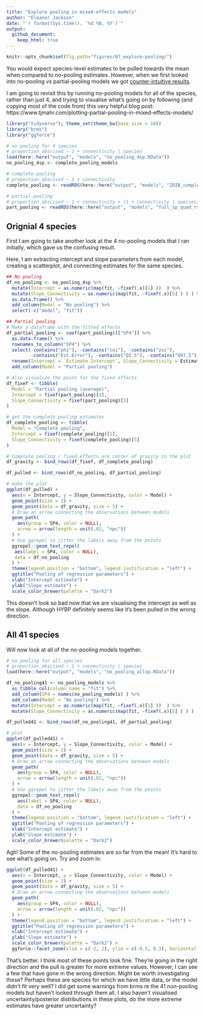 ```yaml
---
title: "Explore pooling in mixed-effects models"
author: "Eleanor Jackson"
date: "`r format(Sys.time(), '%d %B, %Y')`"
output: 
  github_document:
    keep_html: true
---
```

```r
knitr::opts_chunk$set(fig.path="figures/07_explore-pooling/")
```

You would expect species-level estimates to be pulled towards the mean when compared to no-pooling estimates. However, when we first looked into no-pooling vs partial-pooling models we got [counter-intuitive results](https://github.com/ee-jackson/spatial-premature-fruit-drop/blob/master/code/exploration/05_partial-pooling-model-results.md).

I am going to revisit this by running no-pooling models for all of the species, rather than just 4, and trying to visualise what's going on by following (and copying most of the code from) this very helpful blog post: https://www.tjmahr.com/plotting-partial-pooling-in-mixed-effects-models/

```r
library("tidyverse"); theme_set(theme_bw(base_size = 10))
library("brms")
library("ggforce")

# no pooling for 4 species
# proportion_abscised ~ 1 + connectivity | species
load(here::here("output", "models", "no_pooling_4sp.RData")) 
no_pooling_4sp <- complete_pooling_models

# complete-pooling
# proportion_abscised ~ 1 + connectivity 
complete_pooling <- readRDS(here::here("output", "models", "ZOIB_complete_pooling_model_all_sp_ZOIB.rds"))

# partial-pooling
# proportion_abscised ~ 1 + connectivity + (1 + connectivity | species)
part_pooling <- readRDS(here::here("output", "models", "full_sp_quad_rslope_ZOIB.rds"))

```

## Orignial 4 species

First I am going to take another look at the 4 no-pooling models that I ran initially, which gave us the confusing result. 

Here, I am extracting intercept and slope parameters from each model, creating a scatterplot, and connecting estimates for the same species.

```r
## No pooling
df_no_pooling <- no_pooling_4sp %>%
  mutate(Intercept = as.numeric(map(fit, ~fixef(.x)[1] ))  ) %>%
  mutate(Slope_Connectivity = as.numeric(map(fit, ~fixef(.x)[5] ) ) ) %>%
  as.data.frame() %>%
  add_column(Model = "No pooling") %>%
  select(-c("model", "fit"))

## Partial pooling
# Make a dataframe with the fitted effects
df_partial_pooling <- coef(part_pooling)[["SP4"]] %>% 
  as.data.frame() %>%
  rownames_to_column("SP4") %>% 
  select(-contains("phi"), -contains("coi"), -contains("zoi"),
         -contains("Est.Error"), -contains("Q2.5"), -contains("Q97.5")) %>%
  rename(Intercept = `Estimate.Intercept`, Slope_Connectivity = Estimate.CI_pred.sc) %>%
  add_column(Model = "Partial pooling")

# Also visualize the point for the fixed effects
df_fixef <- tibble(
  Model = "Partial pooling (average)",
  Intercept = fixef(part_pooling)[1],
  Slope_Connectivity = fixef(part_pooling)[5]
)

# get the complete pooling estimates
df_complete_pooling <- tibble(
  Model = "Complete pooling",
  Intercept = fixef(complete_pooling)[1],
  Slope_Connectivity = fixef(complete_pooling)[5]
)

# Complete pooling / fixed effects are center of gravity in the plot
df_gravity <- bind_rows(df_fixef, df_complete_pooling)

df_pulled <- bind_rows(df_no_pooling, df_partial_pooling)

# make the plot
ggplot(df_pulled) + 
  aes(x = Intercept, y = Slope_Connectivity, color = Model) + 
  geom_point(size = 2) + 
  geom_point(data = df_gravity, size = 5) + 
  # Draw an arrow connecting the observations between models
  geom_path(
    aes(group = SP4, color = NULL), 
    arrow = arrow(length = unit(.02, "npc"))
  ) + 
  # Use ggrepel to jitter the labels away from the points
  ggrepel::geom_text_repel(
   aes(label = SP4, color = NULL),
   data = df_no_pooling
  ) +
  theme(legend.position = "bottom", legend.justification = "left") + 
  ggtitle("Pooling of regression parameters") + 
  xlab("Intercept estimate") + 
  ylab("Slope estimate") + 
  scale_color_brewer(palette = "Dark2")

```

This doesn't look so bad now that we are visualising the intercept as well as the slope. Although HYBP definitely seems like it's been pulled in the wrong direction. 

## All 41 species

Will now look at all of the no-pooling models together.

```r
# no pooling for all species
# proportion_abscised ~ 1 + connectivity | species
load(here::here("output", "models", "no_pooling_allsp.RData"))

df_no_pooling41 <- no_pooling_models %>% 
  as_tibble_col(column_name = "fit") %>%
  add_column(SP4 = names(no_pooling_models) ) %>%
  add_column(Model = "No pooling") %>%
  mutate(Intercept = as.numeric(map(fit, ~fixef(.x)[1] ))  ) %>% 
  mutate(Slope_Connectivity = as.numeric(map(fit, ~fixef(.x)[5] ) ) ) 

df_pulled41 <- bind_rows(df_no_pooling41, df_partial_pooling)

# plot
ggplot(df_pulled41) + 
  aes(x = Intercept, y = Slope_Connectivity, color = Model) + 
  geom_point(size = 2) + 
  geom_point(data = df_gravity, size = 5) + 
  # Draw an arrow connecting the observations between models
  geom_path(
    aes(group = SP4, color = NULL), 
    arrow = arrow(length = unit(.02, "npc"))
  ) + 
  # Use ggrepel to jitter the labels away from the points
  ggrepel::geom_text_repel(
    aes(label = SP4, color = NULL), 
    data = df_no_pooling
  ) +
  theme(legend.position = "bottom", legend.justification = "left") + 
  ggtitle("Pooling of regression parameters") + 
  xlab("Intercept estimate") + 
  ylab("Slope estimate") + 
  scale_color_brewer(palette = "Dark2")
```

Agh! Some of the no-pooling estimates are so far from the mean! It's hard to see what's going on. Try and zoom in:

```r
ggplot(df_pulled41) + 
  aes(x = Intercept, y = Slope_Connectivity, color = Model) + 
  geom_point(size = 2) + 
  geom_point(data = df_gravity, size = 5) + 
  # Draw an arrow connecting the observations between models
  geom_path(
    aes(group = SP4, color = NULL), 
    arrow = arrow(length = unit(.02, "npc"))
  ) + 
  theme(legend.position = "bottom", legend.justification = "left") + 
  ggtitle("Pooling of regression parameters") + 
  xlab("Intercept estimate") + 
  ylab("Slope estimate") + 
  scale_color_brewer(palette = "Dark2") +
  ggforce::facet_zoom(xlim = c(-2, 2), ylim = c(-0.5, 0.3), horizontal = FALSE)

```

That's better. I think most of these points look fine. They're going in the right direction and the pull is greater for more extreme values. However, I can see a few that have gone in the wrong direction. Might be worth investigating these? Perhaps these are species for which we have little data, or the model didn't fit very well? I did get some warnings from brms re the 41 non-pooling models but haven't looked through them all.
I also haven't visualised uncertainty/posterior distributions in these plots, do the more extreme estimates have greater uncertainty?
